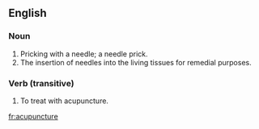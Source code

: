 ==English==
===Noun===
#Pricking with a needle; a needle prick.
#The insertion of needles into the living tissues for remedial purposes.

===Verb (transitive)===
#To treat with acupuncture.

[[fr:acupuncture]]